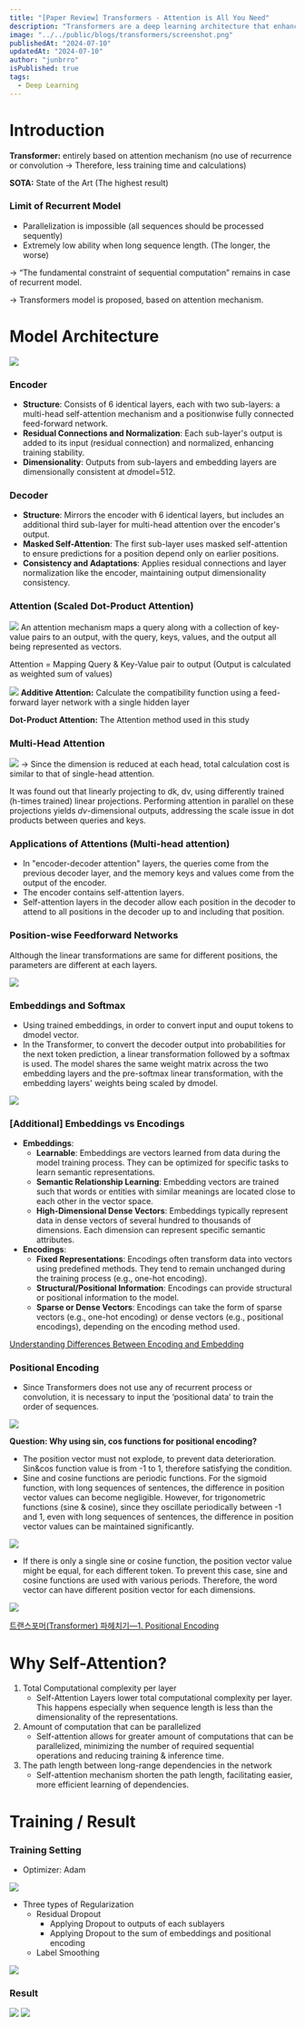 ```yaml
---
title: "[Paper Review] Transformers - Attention is All You Need"
description: "Transformers are a deep learning architecture that enhances natural language processing by using self-attention mechanisms to capture long-range dependencies and contextual relationships in text."
image: "../../public/blogs/transformers/screenshot.png"
publishedAt: "2024-07-10"
updatedAt: "2024-07-10"
author: "junbrro"
isPublished: true
tags:
  - Deep Learning
---
```


# Introduction

**Transformer:** entirely based on attention mechanism (no use of recurrence or convolution → Therefore, less training time and calculations)

**SOTA:** State of the Art (The highest result)

### Limit of Recurrent Model

- Parallelization is impossible (all sequences should be processed sequently)
- Extremely low ability when long sequence length. (The longer, the worse)

→ “The fundamental constraint of sequential computation” remains in case of recurrent model.

→ Transformers model is proposed, based on attention mechanism.

# Model Architecture

![](https://github.com/jun-brro/deep-learning-paper-review/assets/115399447/81e6ddca-ceca-4905-ac7a-dfa0d595e461)

### Encoder

- **Structure**: Consists of 6 identical layers, each with two sub-layers: a multi-head self-attention mechanism and a positionwise fully connected feed-forward network.
- **Residual Connections and Normalization**: Each sub-layer's output is added to its input (residual connection) and normalized, enhancing training stability.
- **Dimensionality**: Outputs from sub-layers and embedding layers are dimensionally consistent at *d*model=512.

### Decoder

- **Structure**: Mirrors the encoder with 6 identical layers, but includes an additional third sub-layer for multi-head attention over the encoder's output.
- **Masked Self-Attention**: The first sub-layer uses masked self-attention to ensure predictions for a position depend only on earlier positions.
- **Consistency and Adaptations**: Applies residual connections and layer normalization like the encoder, maintaining output dimensionality consistency.

### Attention (Scaled Dot-Product Attention)

![](https://github.com/jun-brro/deep-learning-paper-review/assets/115399447/801463d1-7795-4fe9-8c01-8b8b8a105f3c)
An attention mechanism maps a query along with a collection of key-value pairs to an output, with the query, keys, values, and the output all being represented as vectors.

Attention = Mapping Query & Key-Value pair to output (Output is calculated as weighted sum of values)

![](https://github.com/jun-brro/deep-learning-paper-review/assets/115399447/80646f25-8912-431f-86c4-f83e9ddd4691)
**Additive Attention:** Calculate the compatibility function using a feed-forward layer network with a single hidden layer

**Dot-Product Attention:** The Attention method used in this study

### Multi-Head Attention

![](https://github.com/jun-brro/deep-learning-paper-review/assets/115399447/d4a77ddc-95c9-49a8-85fb-927c7e4afc33)
→ Since the dimension is reduced at each head, total calculation cost is similar to that of single-head attention.

It was found out that linearly projecting to dk, dv, using differently trained (h-times trained) linear projections. Performing attention in parallel on these projections yields _dv_-dimensional outputs, addressing the scale issue in dot products between queries and keys.

### Applications of Attentions (Multi-head attention)

- In "encoder-decoder attention" layers, the queries come from the previous decoder layer, and the memory keys and values come from the output of the encoder.
- The encoder contains self-attention layers.
- Self-attention layers in the decoder allow each position in the decoder to attend to all positions in the decoder up to and including that position.

### Position-wise Feedforward Networks

Although the linear transformations are same for different positions, the parameters are different at each layers.

![](https://github.com/jun-brro/deep-learning-paper-review/assets/115399447/46db30d9-fb54-4826-8ece-74dba40e75ec)

### Embeddings and Softmax

- Using trained embeddings, in order to convert input and ouput tokens to dmodel vector.
- In the Transformer, to convert the decoder output into probabilities for the next token prediction, a linear transformation followed by a softmax is used. The model shares the same weight matrix across the two embedding layers and the pre-softmax linear transformation, with the embedding layers' weights being scaled by dmodel.

![](https://github.com/jun-brro/deep-learning-paper-review/assets/115399447/815a5759-166a-4552-9f4c-494eae2e02fe)

### [Additional] Embeddings vs Encodings

- **Embeddings**:
  - **Learnable**: Embeddings are vectors learned from data during the model training process. They can be optimized for specific tasks to learn semantic representations.
  - **Semantic Relationship Learning**: Embedding vectors are trained such that words or entities with similar meanings are located close to each other in the vector space.
  - **High-Dimensional Dense Vectors**: Embeddings typically represent data in dense vectors of several hundred to thousands of dimensions. Each dimension can represent specific semantic attributes.
- **Encodings**:
  - **Fixed Representations**: Encodings often transform data into vectors using predefined methods. They tend to remain unchanged during the training process (e.g., one-hot encoding).
  - **Structural/Positional Information**: Encodings can provide structural or positional information to the model.
  - **Sparse or Dense Vectors**: Encodings can take the form of sparse vectors (e.g., one-hot encoding) or dense vectors (e.g., positional encodings), depending on the encoding method used.

[Understanding Differences Between Encoding and Embedding](https://www.linkedin.com/pulse/understanding-differences-between-encoding-embedding-mba-ms-phd/)

### Positional Encoding

- Since Transformers does not use any of recurrent process or convolution, it is necessary to input the ‘positional data’ to train the order of sequences.

![](https://github.com/jun-brro/deep-learning-paper-review/assets/115399447/1f65ac3b-e113-49ec-88e7-4888914b87f4)

**Question: Why using sin, cos functions for positional encoding?**

- The position vector must not explode, to prevent data deterioration. Sin&cos function value is from -1 to 1, therefore satisfying the condition.
- Sine and cosine functions are periodic functions. For the sigmoid function, with long sequences of sentences, the difference in position vector values can become negligible. However, for trigonometric functions (sine & cosine), since they oscillate periodically between -1 and 1, even with long sequences of sentences, the difference in position vector values can be maintained significantly.

![](https://github.com/jun-brro/deep-learning-paper-review/assets/115399447/b58e91fa-ac46-4e5e-810d-1262d3e2fe38)

- If there is only a single sine or cosine function, the position vector value might be equal, for each different token. To prevent this case, sine and cosine functions are used with various periods. Therefore, the word vector can have different position vector for each dimensions.

![](https://github.com/jun-brro/deep-learning-paper-review/assets/115399447/45f062d0-17f7-4478-98f9-441b86f28cb8)

[트랜스포머(Transformer) 파헤치기—1. Positional Encoding](https://www.blossominkyung.com/deeplearning/transfomer-positional-encoding)

# Why Self-Attention?

1. Total Computational complexity per layer
   - Self-Attention Layers lower total computational complexity per layer. This happens especially when sequence length is less than the dimensionality of the representations.
2. Amount of computation that can be parallelized
   - Self-attention allows for greater amount of computations that can be parallelized, minimizing the number of required sequential operations and reducing training & inference time.
3. The path length between long-range dependencies in the network
   - Self-attention mechanism shorten the path length, facilitating easier, more efficient learning of dependencies.

# Training / Result

### Training Setting

- Optimizer: Adam

![](https://github.com/jun-brro/deep-learning-paper-review/assets/115399447/f267f567-6357-48ad-98b3-1304ec558284)

- Three types of Regularization
  - Residual Dropout
    - Applying Dropout to outputs of each sublayers
    - Applying Dropout to the sum of embeddings and positional encoding
  - Label Smoothing

![](https://github.com/jun-brro/deep-learning-paper-review/assets/115399447/5aa0389a-e172-44e7-86ae-078fcb95fac4)

### Result

![](https://github.com/jun-brro/deep-learning-paper-review/assets/115399447/c47159de-d168-4e12-b208-4165d10ee2e7)
![](https://github.com/jun-brro/deep-learning-paper-review/assets/115399447/914a0020-0bc7-4401-814e-cdaa2dfca022)
